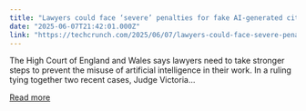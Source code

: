 ```yaml
---
title: "Lawyers could face ‘severe’ penalties for fake AI-generated citations, UK court warns"
date: "2025-06-07T21:42:01.000Z"
link: "https://techcrunch.com/2025/06/07/lawyers-could-face-severe-penalties-for-fake-ai-generated-citations-uk-court-warns/"
---
```


The High Court of England and Wales says lawyers need to take stronger steps to prevent the misuse of artificial intelligence in their work. In a ruling tying together two recent cases, Judge Victoria...

[Read more](https://techcrunch.com/2025/06/07/lawyers-could-face-severe-penalties-for-fake-ai-generated-citations-uk-court-warns/)
